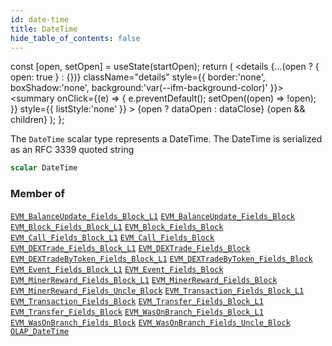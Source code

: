 ```yaml
---
id: date-time
title: DateTime
hide_table_of_contents: false
---
```







  const [open, setOpen] = useState(startOpen);
  return (
    <details {...(open ? { open: true } : {})} className="details" style={{ border:'none', boxShadow:'none', background:'var(--ifm-background-color)' }}>
      <summary
        onClick={(e) => {
          e.preventDefault();
          setOpen((open) => !open);
        }}
        style={{ listStyle:'none' }}
      >
      {open ? dataOpen : dataClose}
      </summary>
      {open && children}
    </details>
  );
};




The `DateTime` scalar type represents a DateTime. The DateTime is serialized as an RFC 3339 quoted string


```graphql
scalar DateTime
```






### Member of

[`EVM_BalanceUpdate_Fields_Block_L1`](/docs/graphql-reference/objects/evm-balance-update-fields-block-l1)  <Badge class="secondary" text="object"/><Bullet />[`EVM_BalanceUpdate_Fields_Block`](/docs/graphql-reference/objects/evm-balance-update-fields-block)  <Badge class="secondary" text="object"/><Bullet />[`EVM_Block_Fields_Block_L1`](/docs/graphql-reference/objects/evm-block-fields-block-l1)  <Badge class="secondary" text="object"/><Bullet />[`EVM_Block_Fields_Block`](/docs/graphql-reference/objects/evm-block-fields-block)  <Badge class="secondary" text="object"/><Bullet />[`EVM_Call_Fields_Block_L1`](/docs/graphql-reference/objects/evm-call-fields-block-l1)  <Badge class="secondary" text="object"/><Bullet />[`EVM_Call_Fields_Block`](/docs/graphql-reference/objects/evm-call-fields-block)  <Badge class="secondary" text="object"/><Bullet />[`EVM_DEXTrade_Fields_Block_L1`](/docs/graphql-reference/objects/evm-dextrade-fields-block-l1)  <Badge class="secondary" text="object"/><Bullet />[`EVM_DEXTrade_Fields_Block`](/docs/graphql-reference/objects/evm-dextrade-fields-block)  <Badge class="secondary" text="object"/><Bullet />[`EVM_DEXTradeByToken_Fields_Block_L1`](/docs/graphql-reference/objects/evm-dextrade-by-token-fields-block-l1)  <Badge class="secondary" text="object"/><Bullet />[`EVM_DEXTradeByToken_Fields_Block`](/docs/graphql-reference/objects/evm-dextrade-by-token-fields-block)  <Badge class="secondary" text="object"/><Bullet />[`EVM_Event_Fields_Block_L1`](/docs/graphql-reference/objects/evm-event-fields-block-l1)  <Badge class="secondary" text="object"/><Bullet />[`EVM_Event_Fields_Block`](/docs/graphql-reference/objects/evm-event-fields-block)  <Badge class="secondary" text="object"/><Bullet />[`EVM_MinerReward_Fields_Block_L1`](/docs/graphql-reference/objects/evm-miner-reward-fields-block-l1)  <Badge class="secondary" text="object"/><Bullet />[`EVM_MinerReward_Fields_Block`](/docs/graphql-reference/objects/evm-miner-reward-fields-block)  <Badge class="secondary" text="object"/><Bullet />[`EVM_MinerReward_Fields_Uncle_Block`](/docs/graphql-reference/objects/evm-miner-reward-fields-uncle-block)  <Badge class="secondary" text="object"/><Bullet />[`EVM_Transaction_Fields_Block_L1`](/docs/graphql-reference/objects/evm-transaction-fields-block-l1)  <Badge class="secondary" text="object"/><Bullet />[`EVM_Transaction_Fields_Block`](/docs/graphql-reference/objects/evm-transaction-fields-block)  <Badge class="secondary" text="object"/><Bullet />[`EVM_Transfer_Fields_Block_L1`](/docs/graphql-reference/objects/evm-transfer-fields-block-l1)  <Badge class="secondary" text="object"/><Bullet />[`EVM_Transfer_Fields_Block`](/docs/graphql-reference/objects/evm-transfer-fields-block)  <Badge class="secondary" text="object"/><Bullet />[`EVM_WasOnBranch_Fields_Block_L1`](/docs/graphql-reference/objects/evm-was-on-branch-fields-block-l1)  <Badge class="secondary" text="object"/><Bullet />[`EVM_WasOnBranch_Fields_Block`](/docs/graphql-reference/objects/evm-was-on-branch-fields-block)  <Badge class="secondary" text="object"/><Bullet />[`EVM_WasOnBranch_Fields_Uncle_Block`](/docs/graphql-reference/objects/evm-was-on-branch-fields-uncle-block)  <Badge class="secondary" text="object"/><Bullet />[`OLAP_DateTime`](/docs/graphql-reference/inputs/olap-date-time)  <Badge class="secondary" text="input"/>

